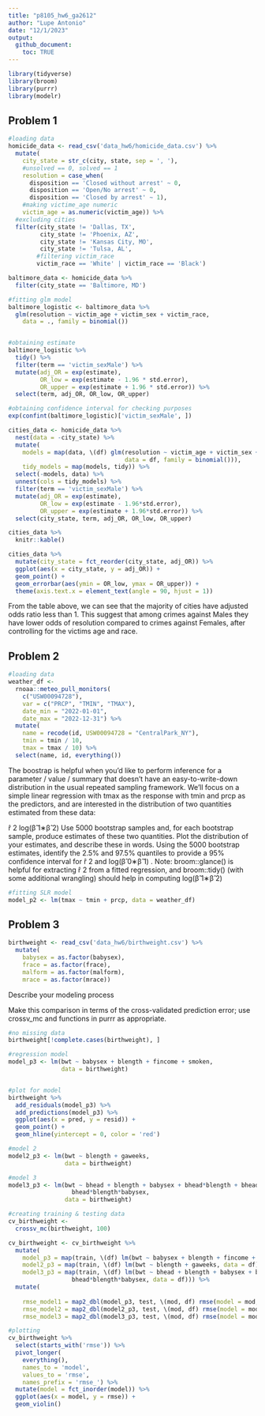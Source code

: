 ```yaml
---
title: "p8105_hw6_ga2612"
author: "Lupe Antonio"
date: "12/1/2023"
output:
  github_document:
    toc: TRUE
---
```


```r
library(tidyverse)
library(broom)
library(purrr)
library(modelr)
```

## Problem 1

```r
#loading data
homicide_data <- read_csv('data_hw6/homicide_data.csv') %>%
  mutate(
    city_state = str_c(city, state, sep = ', '),
    #unsolved == 0, solved == 1
    resolution = case_when(
      disposition == 'Closed without arrest' ~ 0,
      disposition == 'Open/No arrest' ~ 0,
      disposition == 'Closed by arrest' ~ 1),
    #making victime_age numeric
    victim_age = as.numeric(victim_age)) %>%
  #excluding cities
  filter(city_state != 'Dallas, TX',
         city_state != 'Phoenix, AZ',
         city_state != 'Kansas City, MO',
         city_state != 'Tulsa, AL',
        #filtering victim_race
        victim_race == 'White' | victim_race == 'Black')
```


```r
baltimore_data <- homicide_data %>%
  filter(city_state == 'Baltimore, MD')

#fitting glm model
baltimore_logistic <- baltimore_data %>%
  glm(resolution ~ victim_age + victim_sex + victim_race,
    data = ., family = binomial())


#obtaining estimate
baltimore_logistic %>%
  tidy() %>%
  filter(term == 'victim_sexMale') %>%
  mutate(adj_OR = exp(estimate),
         OR_low = exp(estimate - 1.96 * std.error),
         OR_upper = exp(estimate + 1.96 * std.error)) %>%
  select(term, adj_OR, OR_low, OR_upper)

#obtaining confidence interval for checking purposes
exp(confint(baltimore_logistic)['victim_sexMale', ])
```


```r
cities_data <- homicide_data %>%
  nest(data = -city_state) %>%
  mutate(
    models = map(data, \(df) glm(resolution ~ victim_age + victim_sex + victim_race,
                                 data = df, family = binomial())),
    tidy_models = map(models, tidy)) %>%
  select(-models, data) %>%
  unnest(cols = tidy_models) %>%
  filter(term == 'victim_sexMale') %>%
  mutate(adj_OR = exp(estimate),
         OR_low = exp(estimate - 1.96*std.error),
         OR_upper = exp(estimate + 1.96*std.error)) %>%
  select(city_state, term, adj_OR, OR_low, OR_upper)

cities_data %>%
  knitr::kable()
```


```r
cities_data %>%
  mutate(city_state = fct_reorder(city_state, adj_OR)) %>%
  ggplot(aes(x = city_state, y = adj_OR)) +
  geom_point() +
  geom_errorbar(aes(ymin = OR_low, ymax = OR_upper)) +
  theme(axis.text.x = element_text(angle = 90, hjust = 1))
```

From the table above, we can see that the majority of cities have adjusted odds ratio less than 1. This suggest that among crimes against Males they have lower odds of resolution compared to crimes against Females, after controlling for the victims age and race. 



## Problem 2

```r
#loading data
weather_df <- 
  rnoaa::meteo_pull_monitors(
    c("USW00094728"),
    var = c("PRCP", "TMIN", "TMAX"), 
    date_min = "2022-01-01",
    date_max = "2022-12-31") %>%
  mutate(
    name = recode(id, USW00094728 = "CentralPark_NY"),
    tmin = tmin / 10,
    tmax = tmax / 10) %>%
  select(name, id, everything())
```

The boostrap is helpful when you’d like to perform inference for a parameter / value / summary that doesn’t have an easy-to-write-down distribution in the usual repeated sampling framework. We’ll focus on a simple linear regression with tmax as the response with tmin and prcp as the predictors, and are interested in the distribution of two quantities estimated from these data:

r̂ 2
log(β̂ 1∗β̂ 2)
Use 5000 bootstrap samples and, for each bootstrap sample, produce estimates of these two quantities. Plot the distribution of your estimates, and describe these in words. Using the 5000 bootstrap estimates, identify the 2.5% and 97.5% quantiles to provide a 95% confidence interval for r̂ 2
 and log(β̂ 0∗β̂ 1)
. Note: broom::glance() is helpful for extracting r̂ 2
 from a fitted regression, and broom::tidy() (with some additional wrangling) should help in computing log(β̂ 1∗β̂ 2)


```r
#fitting SLR model
model_p2 <- lm(tmax ~ tmin + prcp, data = weather_df)


```



## Problem 3

```r
birthweight <- read_csv('data_hw6/birthweight.csv') %>%
  mutate(
    babysex = as.factor(babysex),
    frace = as.factor(frace),
    malform = as.factor(malform),
    mrace = as.factor(mrace))
```

Describe your modeling process 

Make this comparison in terms of the cross-validated prediction error; use crossv_mc and functions in purrr as appropriate.


```r
#no missing data
birthweight[!complete.cases(birthweight), ]
```

```r
#regression model
model_p3 <- lm(bwt ~ babysex + blength + fincome + smoken,
               data = birthweight)


#plot for model
birthweight %>%
  add_residuals(model_p3) %>%
  add_predictions(model_p3) %>%
  ggplot(aes(x = pred, y = resid)) +
  geom_point() +
  geom_hline(yintercept = 0, color = 'red')
```

```r
#model 2
model2_p3 <- lm(bwt ~ blength + gaweeks,
                data = birthweight)

#model 3
model3_p3 <- lm(bwt ~ bhead + blength + babysex + bhead*blength + bhead*babysex + blength*babysex +
                  bhead*blength*babysex,
                data = birthweight)
```

```r
#creating training & testing data
cv_birthweight <-
  crossv_mc(birthweight, 100)
```

```r
cv_birthweight <- cv_birthweight %>%
  mutate(
    model_p3 = map(train, \(df) lm(bwt ~ babysex + blength + fincome + smoken, data = df)),
    model2_p3 = map(train, \(df) lm(bwt ~ blength + gaweeks, data = df)),
    model3_p3 = map(train, \(df) lm(bwt ~ bhead + blength + babysex + bhead*blength + bhead*babysex + blength*babysex +
                  bhead*blength*babysex, data = df))) %>%
  mutate(
    
    rmse_model1 = map2_dbl(model_p3, test, \(mod, df) rmse(model = mod, data = df)),
    rmse_model2 = map2_dbl(model2_p3, test, \(mod, df) rmse(model = mod, data = df)),
    rmse_model3 = map2_dbl(model3_p3, test, \(mod, df) rmse(model = mod, data = df)))
```

```r
#plotting
cv_birthweight %>%
  select(starts_with('rmse')) %>%
  pivot_longer(
    everything(),
    names_to = 'model',
    values_to = 'rmse',
    names_prefix = 'rmse_') %>%
  mutate(model = fct_inorder(model)) %>%
  ggplot(aes(x = model, y = rmse)) +
  geom_violin()
```

